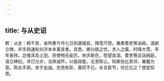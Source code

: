 ```yaml
---
---
---
```

title: 与从史诏
---



敕：从史：杨干至，省所奏今月七日到潞城县，降雪尺馀。兼奏耆老等诣阙，请欲立碑。并手疏通和刘济本末事宜者。具悉。卿分朕之忧，求人之瘼，时降大雪，丰年表祥。岂惟泽及土田，将使物无疵厉。休庆斯在，慰望良深。耆老等远诣阙庭，请立碑纪。寻已允许，当体诚怀。以旌政能，无至陈让。知卿协比其邻，翼戴为意。陈此手疏，发于血诚。忠恳弥彰，嘉叹不已。永言臣节，何日忘之？想宜知悉。